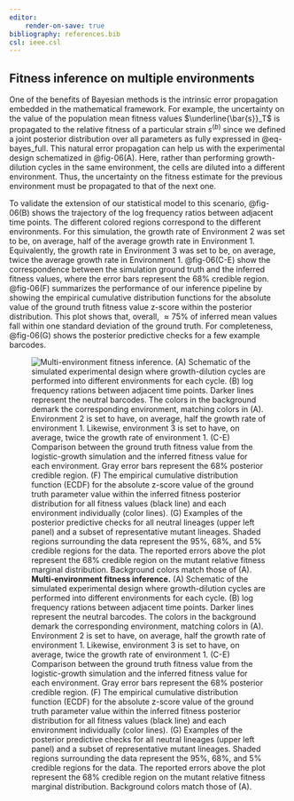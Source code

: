 ```yaml
---
editor:
    render-on-save: true
bibliography: references.bib
csl: ieee.csl
---
```


## Fitness inference on multiple environments{#sec-multienv}

One of the benefits of Bayesian methods is the intrinsic error propagation
embedded in the mathematical framework. For example, the uncertainty on the
value of the population mean fitness values $\underline{\bar{s}}_T$ is
propagated to the relative fitness of a particular strain $s^{(b)}$ since we
defined a joint posterior distribution over all parameters as fully expressed in
@eq-bayes_full. This natural error propagation can help us with the experimental
design schematized in @fig-06(A). Here, rather than performing growth-dilution
cycles in the same environment, the cells are diluted into a different 
environment. Thus, the uncertainty on the fitness estimate for the previous
environment must be propagated to that of the next one.

To validate the extension of our statistical model to this scenario, @fig-06(B)
shows the trajectory of the log frequency ratios between adjacent time points.
The different colored regions correspond to the different environments. For this
simulation, the growth rate of Environment 2 was set to be, on average, half of
the average growth rate in Environment 1. Equivalently, the growth rate in
Environment 3 was set to be, on average, twice the average growth rate in
Environment 1. @fig-06(C-E) show the correspondence between the simulation
ground truth and the inferred fitness values, where the error bars represent the
68\% credible region. @fig-06(F) summarizes the performance of our inference
pipeline by showing the empirical cumulative distribution functions for the
absolute value of the ground truth fitness value z-score within the posterior
distribution. This plot shows that, overall, $\approx 75\%$ of inferred mean
values fall within one standard deviation of the ground truth. For completeness,
@fig-06(G) shows the posterior predictive checks for a few example barcodes.

![**Multi-environment fitness inference.** (A) Schematic of the simulated
experimental design where growth-dilution cycles are performed into different
environments for each cycle. (B) log frequency rations between adjacent time
points. Darker lines represent the neutral barcodes. The colors in the
background demark the corresponding environment, matching colors in (A).
Environment 2 is set to have, on average, half the growth rate of environment 1.
Likewise, environment 3 is set to have, on average, twice the growth rate of
environment 1. (C-E) Comparison between the ground truth fitness value from the
logistic-growth simulation and the inferred fitness value for each environment.
Gray error bars represent the 68\% posterior credible region. (F) The empirical
cumulative distribution function (ECDF) for the absolute z-score value of the
ground truth parameter value within the inferred fitness posterior distribution
for all fitness values (black line) and each environment individually (color
lines). (G) Examples of the posterior predictive checks for all neutral lineages
(upper left panel) and a subset of representative mutant lineages. Shaded
regions surrounding the data represent the 95\%, 68\%, and 5\% credible regions
for the data. The reported errors above the plot represent the 68\% credible
region on the mutant relative fitness marginal distribution. Background colors
match those of (A).](./figs/fig06){#fig-06}
  
